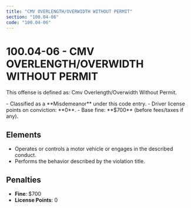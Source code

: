 ```yaml
---
title: "CMV OVERLENGTH/OVERWIDTH WITHOUT PERMIT"
section: "100.04-06"
code: "100.04-06"
---
```





# 100.04-06 - CMV OVERLENGTH/OVERWIDTH WITHOUT PERMIT

This offense is defined as: Cmv Overlength/Overwidth Without Permit.

<Aside type="caution" title="Charge Type: Misdemeanor">
- Classified as a **Misdemeanor** under this code entry.
- Driver license points on conviction: **0**.
- Base fine: **$700** (before fees/taxes if any).
</Aside>

## Elements
- Operates or controls a motor vehicle or engages in the described conduct.
- Performs the behavior described by the violation title.

## Penalties
- **Fine**: $700
- **License Points**: 0
